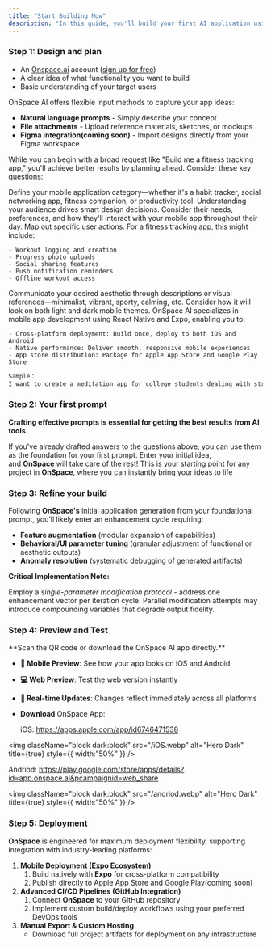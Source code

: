 ```yaml
---
title: "Start Building Now"
description: "In this guide, you'll build your first AI application using Onspace.ai's no-code platform. Whether you want to create a chatbot, image generator, or data analyzer, our agentic AI will handle the technical complexity while you focus on your vision. Support platforms: iOS/Andriod/Web"
---
```


### Step 1: Design and plan

- An [Onspace.ai](http://Onspace.ai) account ([sign up for free](https://onspace.ai/))
- A clear idea of what functionality you want to build
- Basic understanding of your target users

OnSpace AI offers flexible input methods to capture your app ideas:

- **Natural language prompts** - Simply describe your concept
- **File attachments** - Upload reference materials, sketches, or mockups
- **Figma integration(coming soon)** - Import designs directly from your Figma workspace

While you can begin with a broad request like "Build me a fitness tracking app," you'll achieve better results by planning ahead. Consider these key questions:

<AccordionGroup>
  <Accordion title="What's your core concept?">
    Define your mobile application category—whether it's a habit tracker, social networking app, fitness companion, or productivity tool.
  </Accordion>
  <Accordion title="Who's your target user?">
    Understanding your audience drives smart design decisions. Consider their needs, preferences, and how they'll interact with your mobile app throughout their day.
  </Accordion>
  <Accordion title="What capabilities will it offer?">
    Map out specific user actions. For a fitness tracking app, this might include:

    - Workout logging and creation
    - Progress photo uploads
    - Social sharing features
    - Push notification reminders
    - Offline workout access
  </Accordion>
  <Accordion title="What's your visual direction?">
    Communicate your desired aesthetic through descriptions or visual references—minimalist, vibrant, sporty, calming, etc. Consider how it will look on both light and dark mobile themes.
  </Accordion>
  <Accordion title="How will users access it?">
    OnSpace AI specializes in mobile app development using React Native and Expo, enabling you to:

    - Cross-platform deployment: Build once, deploy to both iOS and Android
    - Native performance: Deliver smooth, responsive mobile experiences
    - App store distribution: Package for Apple App Store and Google Play Store
  </Accordion>
</AccordionGroup>

```md [expandable]
Sample：
I want to create a meditation app for college students dealing with stress and anxiety. Key features include: guided meditation sessions, breathing exercises, mood tracking, study break reminders, and offline content access. The design should be calming with soft purple/blue gradients and nature imagery. This will be a mobile app that students install on their phones, so please optimize for touch interactions and use Expo for seamless iOS and Android deployment.
```

### Step 2: Your first prompt

**Crafting effective prompts is essential for getting the best results from AI tools.**

If you've already drafted answers to the questions above, you can use them as the foundation for your first prompt. Enter your initial idea, and **OnSpace** will take care of the rest\! This is your starting point for any project in **OnSpace**, where you can instantly bring your ideas to life

### Step 3: **Refine your build**

Following **OnSpace's** initial application generation from your foundational prompt, you'll likely enter an enhancement cycle requiring:

- **Feature augmentation** (modular expansion of capabilities)
- **Behavioral/UI parameter tuning** (granular adjustment of functional or aesthetic outputs)
- **Anomaly resolution** (systematic debugging of generated artifacts)

**Critical Implementation Note:**

Employ a _single-parameter modification protocol_ - address one enhancement vector per iteration cycle. Parallel modification attempts may introduce compounding variables that degrade output fidelity.

### Step 4: **Preview and Test**

<Info>
  **Scan the QR code or download the OnSpace AI app directly.**
</Info>

- **📱 Mobile Preview**: See how your app looks on iOS and Android
- **💻 Web Preview**: Test the web version instantly
- **🔄 Real-time Updates**: Changes reflect immediately across all platforms
- **Download** OnSpace App:

  iOS: https://apps.apple.com/app/id6746471538

<img
  className="block dark:block"
  src="/iOS.webp"
  alt="Hero Dark"
  title={true}
  style={{ width:"50%" }}
/>


Andriod: https://play.google.com/store/apps/details?id=app.onspace.ai&pcampaignid=web_share

<img
  className="block dark:block"
  src="/andriod.webp"
  alt="Hero Dark"
  title={true}
  style={{ width:"50%" }}
/>


### Step 5: Deployment

**OnSpace** is engineered for maximum deployment flexibility, supporting integration with industry-leading platforms:

1. **Mobile Deployment (Expo Ecosystem)**
   1. Build natively with **Expo** for cross-platform compatibility
   2. Publish directly to Apple App Store and Google Play(coming soon)
2. **Advanced CI/CD Pipelines (GitHub Integration)**
   1. Connect **OnSpace** to your GitHub repository
   2. Implement custom build/deploy workflows using your preferred DevOps tools
3. **Manual Export & Custom Hosting**
   - Download full project artifacts for deployment on any infrastructure